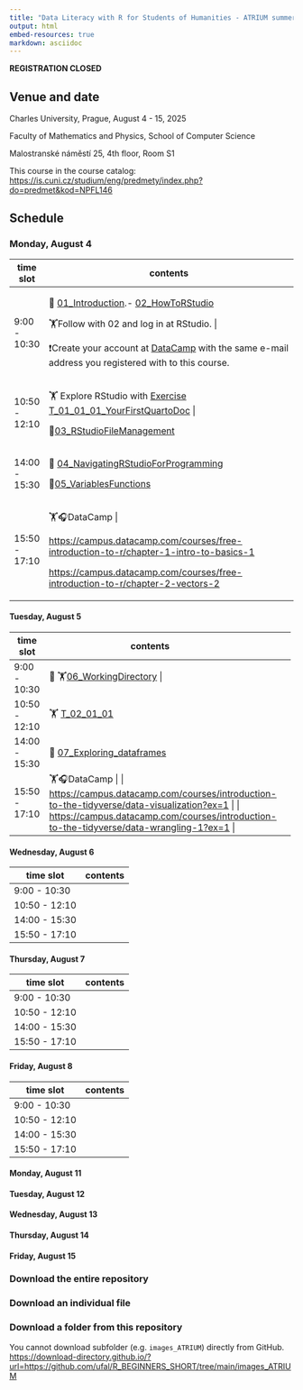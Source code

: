 ```yaml
---
title: "Data Literacy with R for Students of Humanities - ATRIUM summer school"
output: html
embed-resources: true
markdown: asciidoc
---
```


**REGISTRATION CLOSED**

## Venue and date

Charles University, Prague, August 4 - 15, 2025

Faculty of Mathematics and Physics, School of Computer Science

Malostranské náměstí 25, 4th floor, Room S1

This course in the course catalog: <https://is.cuni.cz/studium/eng/predmety/index.php?do=predmet&kod=NPFL146>

## Schedule

### Monday, August 4

+---------------+-------------------------------------------------------------------------------------------------------------------------------------------------------------------------+
| time slot     | contents                                                                                                                                                                |
+===============+=========================================================================================================================================================================+
| 9:00 - 10:30  | 🧭 [01_Introduction](https://ufal.github.io/R_BEGINNERS_SHORT/01_Introduction.html).- [02_HowToRStudio](https://ufal.github.io/R_BEGINNERS_SHORT/02_HowToRStudio.html)  |
|               |                                                                                                                                                                         |
|               | 🏋️Follow with 02 and log in at RStudio.                                                                                                                                 |
|               |                                                                                                                                                                         |
|               | ❗Create your account at [DataCamp](%5Bhttps://www.datacamp.com/users/sign_up%5D(#0)) with the same e-mail address you registered with to this course.                  |
+---------------+-------------------------------------------------------------------------------------------------------------------------------------------------------------------------+
| 10:50 - 12:10 | 🏋️ Explore RStudio with [Exercise T_01_01_01_YourFirstQuartoDoc](https://ufal.github.io/R_BEGINNERS_SHORT/EXERCISES/T_01_01_01_YourFirstQuartoDoc.html)                 |
|               |                                                                                                                                                                         |
|               | 🧭[03_RStudioFileManagement](https://ufal.github.io/R_BEGINNERS_SHORT/03_RStudioFileManagement.html)                                                                    |
+---------------+-------------------------------------------------------------------------------------------------------------------------------------------------------------------------+
| 14:00 - 15:30 | 🧭 [04_NavigatingRStudioForProgramming](https://ufal.github.io/R_BEGINNERS_SHORT/04_NavigatingRStudioForProgramming.html)                                               |
|               |                                                                                                                                                                         |
|               | 🧭[05_VariablesFunctions](https://ufal.github.io/R_BEGINNERS_SHORT/05_VariablesFunctions.html)                                                                          |
+---------------+-------------------------------------------------------------------------------------------------------------------------------------------------------------------------+
| 15:50 - 17:10 | 🏋️🎧DataCamp                                                                                                                                                            |
|               |                                                                                                                                                                         |
|               | <https://campus.datacamp.com/courses/free-introduction-to-r/chapter-1-intro-to-basics-1>                                                                                |
|               |                                                                                                                                                                         |
|               | <https://campus.datacamp.com/courses/free-introduction-to-r/chapter-2-vectors-2>                                                                                        |
+---------------+-------------------------------------------------------------------------------------------------------------------------------------------------------------------------+

#### Tuesday, August 5

+---------------+-----------------------------------------------------------------------------------------------------+
| time slot     | contents                                                                                            |
+===============+=====================================================================================================+
| 9:00 - 10:30  | 🧭 🏋️[06_WorkingDirectory](#0)                                                                      |
+---------------+-----------------------------------------------------------------------------------------------------+
| 10:50 - 12:10 | 🏋 ️[T_02_01_01](https://ufal.github.io/R_BEGINNERS_SHORT/EXERCISES/T_02_01_01.html)                  |
+---------------+-----------------------------------------------------------------------------------------------------+
| 14:00 - 15:30 | 🧭 [07_Exploring_dataframes](https://ufal.github.io/R_BEGINNERS_SHORT/07_Exploring_dataframes.html) |
+---------------+-----------------------------------------------------------------------------------------------------+
| 15:50 - 17:10 | 🏋️🎧DataCamp                                                                                        |
|               |                                                                                                     |
|               | <https://campus.datacamp.com/courses/introduction-to-the-tidyverse/data-visualization?ex=1>         |
|               |                                                                                                     |
|               | <https://campus.datacamp.com/courses/introduction-to-the-tidyverse/data-wrangling-1?ex=1>           |
+---------------+-----------------------------------------------------------------------------------------------------+

#### Wednesday, August 6

| time slot     | contents |
|---------------|----------|
| 9:00 - 10:30  |          |
| 10:50 - 12:10 |          |
| 14:00 - 15:30 |          |
| 15:50 - 17:10 |          |

#### Thursday, August 7

| time slot     | contents |
|---------------|----------|
| 9:00 - 10:30  |          |
| 10:50 - 12:10 |          |
| 14:00 - 15:30 |          |
| 15:50 - 17:10 |          |

#### Friday, August 8

| time slot     | contents |
|---------------|----------|
| 9:00 - 10:30  |          |
| 10:50 - 12:10 |          |
| 14:00 - 15:30 |          |
| 15:50 - 17:10 |          |

#### Monday, August 11

#### Tuesday, August 12

#### Wednesday, August 13

#### Thursday, August 14

#### Friday, August 15

### Download the entire repository

### Download an individual file

### Download a folder from this repository

You cannot download subfolder (e.g. `images_ATRIUM`) directly from GitHub. <https://download-directory.github.io/?url=https://github.com/ufal/R_BEGINNERS_SHORT/tree/main/images_ATRIUM>
